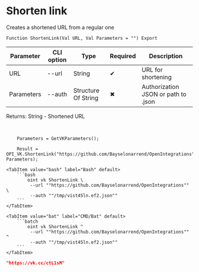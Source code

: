 ﻿---
sidebar_position: 5
description: Shorten link and other functions to work with VK in the Open Integration Package, a free open-source integration library for 1C:Enterprise 8, OneScript and CLI
keywords: [1C, 1С, 1С:Enterprise, 1С:Enterprise 8.3, API, Integration, Services, Exchange, OneScript, CLI, VK]
---


# Shorten link
 Creates a shortened URL from a regular one



`Function ShortenLink(Val URL, Val Parameters = "") Export`

  | Parameter | CLI option | Type | Required | Description |
  |-|-|-|-|-|
  | URL | --url | String | &#x2714; | URL for shortening |
  | Parameters | --auth | Structure Of String | &#x2716; | Authorization JSON or path to .json |

  
  Returns:  String - Shortened URL

<br/>



```bsl title="1C:Enterprise/OneScript code example"
    Parameters = GetVKParameters();

    Result = OPI_VK.ShortenLink("https://github.com/Bayselonarrend/OpenIntegrations", Parameters);
```
 

 <Tabs>
  
    <TabItem value="bash" label="Bash" default>
        ```bash
            oint vk ShortenLink \
             --url ""https://github.com/Bayselonarrend/OpenIntegrations"" \
             --auth ""/tmp/vist45ln.ef2.json""
        ```
    </TabItem>
  
    <TabItem value="bat" label="CMD/Bat" default>
        ```batch
            oint vk ShortenLink ^
             --url ""https://github.com/Bayselonarrend/OpenIntegrations"" ^
             --auth ""/tmp/vist45ln.ef2.json""
        ```
    </TabItem>
</Tabs>


```json title="Result"
"https://vk.cc/ctL1sM"
```
